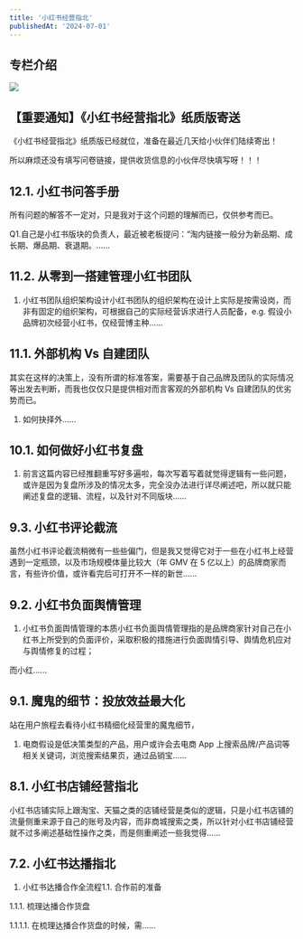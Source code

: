 ```yaml
---
title: '小红书经营指北'
publishedAt: '2024-07-01'
---
```


## 专栏介绍

![](https://static.xiaobot.net/file/2023-08-05/2046/a477847053d821d8b0538c696384aaa9.jpeg)

## 【重要通知】《小红书经营指北》纸质版寄送
《小红书经营指北》纸质版已经就位，准备在最近几天给小伙伴们陆续寄出！

所以麻烦还没有填写问卷链接，提供收货信息的小伙伴尽快填写呀！！！

## 12.1. 小红书问答手册
所有问题的解答不一定对，只是我对于这个问题的理解而已，仅供参考而已。

Q1.自己是小红书版块的负责人，最近被老板提问：“淘内链接一般分为新品期、成长期、爆品期、衰退期。......

## 11.2. 从零到一搭建管理小红书团队
1. 小红书团队组织架构设计小红书团队的组织架构在设计上实际是按需设岗，而非有固定的组织架构，可根据自己的实际经营诉求进行人员配备，e.g. 假设小品牌初次经营小红书，仅经营博主种......

## 11.1. 外部机构 Vs 自建团队
其实在这样的决策上，没有所谓的标准答案，需要基于自己品牌及团队的实际情况等出发去判断，而我也仅仅只是提供相对而言客观的外部机构 Vs 自建团队的优劣势而已。

1. 如何抉择外......

## 10.1. 如何做好小红书复盘
1. 前言这篇内容已经推翻重写好多遍啦，每次写着写着就觉得逻辑有一些问题，或许是因为复盘所涉及的情况太多，完全没办法进行详尽阐述吧，所以就只能阐述复盘的逻辑、流程，以及针对不同版块......

## 9.3. 小红书评论截流
虽然小红书评论截流稍微有一些些偏门，但是我又觉得它对于一些在小红书上经营遇到一定瓶颈，以及市场规模体量比较大（年 GMV 在 5 亿以上）的品牌商家而言，有些许价值，或许看完后可打开不一样的新世......

## 9.2. 小红书负面舆情管理
1. 小红书负面舆情管理的本质小红书负面舆情管理指的是品牌商家针对自己在小红书上所受到的负面评价，采取积极的措施进行负面舆情引导、舆情危机应对与舆情修复的过程；

而小红......

## 9.1. 魔鬼的细节：投放效益最大化
站在用户旅程去看待小红书精细化经营里的魔鬼细节，

1. 电商假设是低决策类型的产品，用户或许会去电商 App 上搜索品牌/产品词等相关关键词，浏览搜索结果页，通过品销宝......

## 8.1. 小红书店铺经营指北
小红书店铺实际上跟淘宝、天猫之类的店铺经营是类似的逻辑，只是小红书店铺的流量侧重来源于自己的账号及内容，而非商城搜索之类，所以针对小红书店铺经营就不过多阐述基础性操作之类，而是侧重阐述一些我觉得......

## 7.2. 小红书达播指北
1. 小红书达播合作全流程1.1. 合作前的准备

1.1.1. 梳理达播合作货盘

1.1.1.1. 在梳理达播合作货盘的时候，需......

